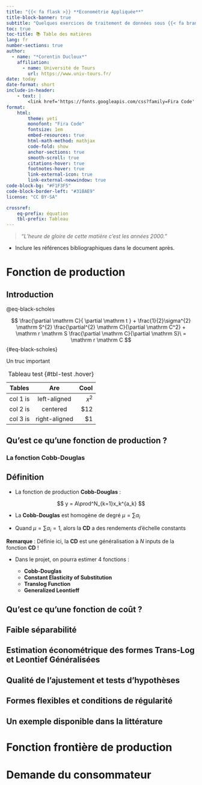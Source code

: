 ```yaml
---
title: "{{< fa flask >}} **Econométrie Appliquée**"
title-block-banner: true
subtitle: "Quelques exercices de traitement de données sous {{< fa brands r-project >}}"
toc: true
toc-title: 📚 Table des matières
lang: fr
number-sections: true
author:
  - name: "*Corentin Ducloux*"
    affiliation: 
      - name: Université de Tours
        url: https://www.univ-tours.fr/
date: today
date-format: short
include-in-header: 
    - text: | 
        <link href='https://fonts.googleapis.com/css?family=Fira Code' rel='stylesheet'>
format:
    html:
        theme: yeti
        monofont: "Fira Code"
        fontsize: 1em
        embed-resources: true
        html-math-method: mathjax
        code-fold: show
        anchor-sections: true
        smooth-scroll: true
        citations-hover: true
        footnotes-hover: true
        link-external-icon: true
        link-external-newwindow: true
code-block-bg: "#F1F3F5"
code-block-border-left: "#31BAE9"
license: "CC BY-SA"

crossref:
    eq-prefix: équation
    tbl-prefix: Tableau
---
```


> *"L'heure de gloire de cette matière c'est les années 2000."*

- Inclure les références bibliographiques dans le document après.

# Fonction de production

## Introduction

@eq-black-scholes

$$
\frac{\partial \mathrm C}{ \partial \mathrm t } + \frac{1}{2}\sigma^{2} \mathrm S^{2}
\frac{\partial^{2} \mathrm C}{\partial \mathrm C^2}
  + \mathrm r \mathrm S \frac{\partial \mathrm C}{\partial \mathrm S}\ =
  \mathrm r \mathrm C 
$$ {#eq-black-scholes}

:::{.callout-important}
Un truc important
:::

| Tables   |      Are      |  Cool |
|----------|:-------------:|------:|
| col 1 is |  left-aligned | $x^2$ |
| col 2 is |    centered   |   $12 |
| col 3 is | right-aligned |    $1 |

: Tableau test {#tbl-test .hover}

## Qu'est ce qu'une fonction de production ?

### La fonction **Cobb-Douglas** 

:::{.callout-note}

## Définition

- La fonction de production **Cobb-Douglas** :

$$
y = A\prod^N_{k=1}x_k^{a_k}
$$

- La **Cobb-Douglas** est homogène de degré $\mu = \sum\alpha_i$

- Quand $\mu = \sum\alpha_i = 1$, alors la **CD** a des rendements d'échelle constants

**Remarque** : Définie ici, la **CD** est une généralisation à $N$ inputs de la fonction **CD** !

:::

- Dans le projet, on pourra estimer 4 fonctions :

  - **Cobb-Douglas**
  - **Constant Elasticity of Substitution**
  - **Translog Function**
  - **Generalized Leontieff**

## Qu'est ce qu'une fonction de coût ?

## Faible séparabilité 

## Estimation économétrique des formes Trans-Log et Leontief Généralisées

## Qualité de l'ajustement et tests d'hypothèses

## Formes flexibles et conditions de régularité

## Un exemple disponible dans la littérature



# Fonction frontière de production

# Demande du consommateur
